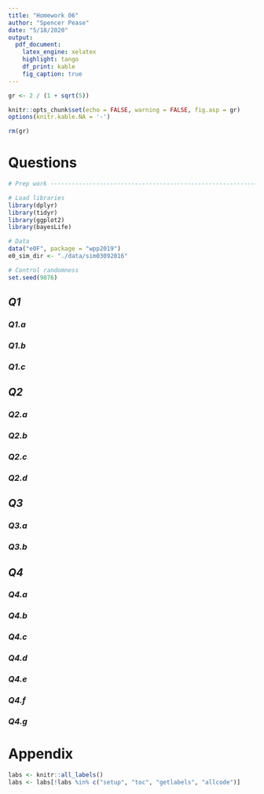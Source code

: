 ```yaml
---
title: "Homework 06"
author: "Spencer Pease"
date: "5/18/2020"
output:
  pdf_document:
    latex_engine: xelatex
    highlight: tango
    df_print: kable
    fig_caption: true
---
```


```r

gr <- 2 / (1 + sqrt(5))

knitr::opts_chunk$set(echo = FALSE, warning = FALSE, fig.asp = gr)
options(knitr.kable.NA = '-')

rm(gr)
```

# Questions

```r

# Prep work ---------------------------------------------------------------

# Load libraries
library(dplyr)
library(tidyr)
library(ggplot2)
library(bayesLife)

# Data
data("e0F", package = "wpp2019")
e0_sim_dir <- "./data/sim03092016"

# Control randomness
set.seed(9876)

```

## _Q1_

### _Q1.a_
### _Q1.b_
### _Q1.c_

## _Q2_

### _Q2.a_
### _Q2.b_
### _Q2.c_
### _Q2.d_

## _Q3_

### _Q3.a_
### _Q3.b_

## _Q4_

### _Q4.a_
### _Q4.b_
### _Q4.c_
### _Q4.d_
### _Q4.e_
### _Q4.f_
### _Q4.g_


# Appendix

```r
labs <- knitr::all_labels()
labs <- labs[!labs %in% c("setup", "toc", "getlabels", "allcode")]
```

```r
```
